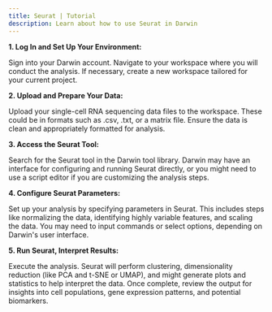 ```yaml
---
title: Seurat | Tutorial
description: Learn about how to use Seurat in Darwin
---
```


**1. Log In and Set Up Your Environment:**

Sign into your Darwin account. Navigate to your workspace where you will conduct the analysis. If necessary, create a new workspace tailored for your current project.

**2. Upload and Prepare Your Data:**

Upload your single-cell RNA sequencing data files to the workspace. These could be in formats such as .csv, .txt, or a matrix file. Ensure the data is clean and appropriately formatted for analysis.

**3. Access the Seurat Tool:**

Search for the Seurat tool in the Darwin tool library. Darwin may have an interface for configuring and running Seurat directly, or you might need to use a script editor if you are customizing the analysis steps.

**4. Configure Seurat Parameters:**

Set up your analysis by specifying parameters in Seurat. This includes steps like normalizing the data, identifying highly variable features, and scaling the data. You may need to input commands or select options, depending on Darwin's user interface.

**5. Run Seurat, Interpret Results:**

Execute the analysis. Seurat will perform clustering, dimensionality reduction (like PCA and t-SNE or UMAP), and might generate plots and statistics to help interpret the data.
Once complete, review the output for insights into cell populations, gene expression patterns, and potential biomarkers.
